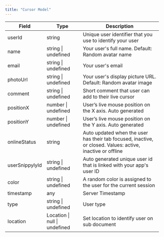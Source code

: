 ```yaml
---
title: "Cursor Model"
---
```


| Field          | Type                          | Description                                                                                                |
| -------------- | ----------------------------- | ---------------------------------------------------------------------------------------------------------- |
| userId         | string                        | Unique user identifier that you use to identify your user                                                  |
| name           | string \| undefined           | Your user's full name. Default: Random avatar name                                                         |
| email          | string \| undefined           | Your user's email                                                                                          |
| photoUrl       | string \| undefined           | Your user's display picture URL. Default: Random avatar image                                              |
| comment        | string \| undefined           | Short comment that user can add to their live cursor                                                       |
| positionX      | number \| undefined           | User’s live mouse position on the X axis. Auto generated                                                   |
| positionY      | number \| undefined           | User’s live mouse position on the Y axis. Auto generated                                                   |
| onlineStatus   | string                        | Auto updated when the user has their tab focused, inactive, or closed. Values: active, inactive or offline |
| userSnippylyId | string \| undefined           | Auto generated unique user id that is linked with your app's user ID                                       |
| color          | string \| undefined           | A random color is assigned to the user for the current session                                             |
| timestamp      | any                           | Server Timestamp                                                                                           |
| type           | string \| undefined           | User type                                                                                                  |
| location       | Location \| null \| undefined | Set location to identify user on sub document                                                              |
